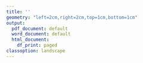 ```yaml
---
title: ''
geometry: "left=2cm,right=2cm,top=1cm,bottom=1cm"
output:
  pdf_document: default
  word_document: default
  html_document:
    df_print: paged
classoption: landscape
---
```

\pagenumbering{gobble}
\begin{center}
\includegraphics[height=4cm]{templates/rpic.png}
\hfill
\includegraphics[height=4cm]{templates/lpic.png} \\
\bigskip
{\Huge\bf Certificado de asistencia } \\
\bigskip
{\Huge <<Asistente>> } \\
\bigskip
\bigskip
{\Large ha asistido a:}
{\Large\bf <<ACTO>> - <<GRUPO>>} \\
{\Large impartido por: <<NOMBRE PONENTE>> con fecha de <<Fecha>>} \\
{\Large y una duración de <<HORAS>> hora(s).} \\
\bigskip
\bigskip
\bigskip
\bigskip
\bigskip
{\Large Firmado por:}\\
\bigskip
\includegraphics[height=2cm]{templates/spic.jpg}\\
{\Large <<FIRMANTE>>}\\
{\Large <<PUESTO>>}\\

\end{center}
